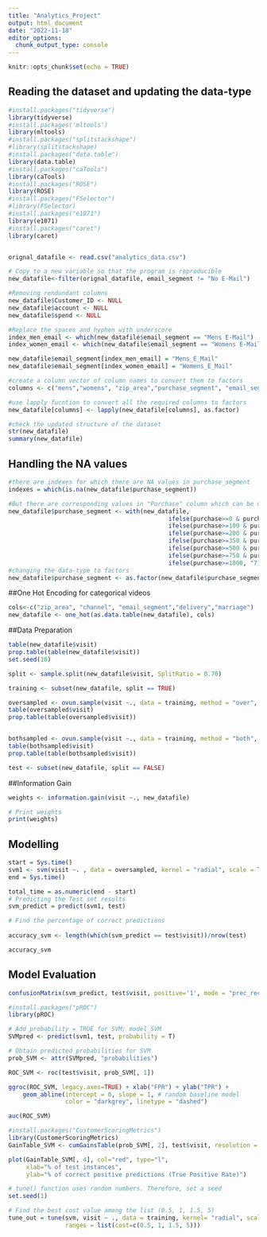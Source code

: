 ---
title: "Analytics_Project"
output: html_document
date: "2022-11-18"
editor_options: 
  chunk_output_type: console
---

```{r setup, include=FALSE}
knitr::opts_chunk$set(echo = TRUE)
```

## Reading the dataset and updating the data-type

```{r}
#install.packages("tidyverse")
library(tidyverse)
#install.packages('mltools')
library(mltools)
#install.packages("splitstackshape")
#library(splitstackshape)
#install.packages("data.table")
library(data.table)
#install.packages("caTools")
library(caTools) 
#install.packages("ROSE")
library(ROSE) 
#install.packages("FSelector")
#library(FSelector)
#install.packages("e1071")
library(e1071)
#install.packages("caret")
library(caret) 


orignal_datafile <- read.csv("analytics_data.csv")

# Copy to a new variable so that the program is reproducible
new_datafile<-filter(orignal_datafile, email_segment != "No E-Mail")

#Removing rendundant columns
new_datafile$Customer_ID <- NULL
new_datafile$account <- NULL
new_datafile$spend <- NULL

#Replace the spaces and hyphen with underscore
index_men_email <- which(new_datafile$email_segment == "Mens E-Mail")
index_women_email <- which(new_datafile$email_segment == "Womens E-Mail")

new_datafile$email_segment[index_men_email] = "Mens_E_Mail"
new_datafile$email_segment[index_women_email] = "Womens_E_Mail"

#create a column vector of column names to convert them to factors
columns <- c("mens","womens", "zip_area","purchase_segment", "email_segment", "dependent", "employed", "phone", "delivery", "marriage", "payment_card", "visit","new_customer", "channel")

#use lapply fucntion to convert all the required columns to factors
new_datafile[columns] <- lapply(new_datafile[columns], as.factor)

#check the updated structure of the dataset
str(new_datafile)
summary(new_datafile)

```

## Handling the NA values

```{r}

#there are indexes for which there are NA values in purchase_segment
indexes = which(is.na(new_datafile$purchase_segment))

#But there are corresponding values in "Purchase" column which can be used to fill up these purchase_segment values
new_datafile$purchase_segment <- with(new_datafile,
                                             ifelse(purchase>=0 & purchase<100,"1) 0 - 100",
                                             ifelse(purchase>=100 & purchase<200, "2) 100 - 200",
                                             ifelse(purchase>=200 & purchase<350, "3) 200 - 350",
                                             ifelse(purchase>=350 & purchase<500, "4) 350 - 500",
                                             ifelse(purchase>=500 & purchase<750, "5) 500 - 750",
                                             ifelse(purchase>=750 & purchase<1000,"6) 750 - 1000",
                                             ifelse(purchase>=1000, "7) 1000+",NA))))))))
#changing the data-type to factors
new_datafile$purchase_segment <- as.factor(new_datafile$purchase_segment)
```


##One Hot Encoding for categorical videos

```{r}

cols<-c("zip_area", "channel", "email_segment","delivery","marriage")
new_datafile <- one_hot(as.data.table(new_datafile), cols)


```

##Data Preparation

```{r}

table(new_datafile$visit)
prop.table(table(new_datafile$visit))
set.seed(10)

split <- sample.split(new_datafile$visit, SplitRatio = 0.70)   

training <- subset(new_datafile, split == TRUE) 

oversampled <- ovun.sample(visit ~., data = training, method = "over", p=0.5, seed=1)$data
table(oversampled$visit)
prop.table(table(oversampled$visit))


bothsampled <- ovun.sample(visit ~., data = training, method = "both", p=0.25, seed=1)$data
table(bothsampled$visit)
prop.table(table(bothsampled$visit))

test <- subset(new_datafile, split == FALSE) 

```

##Information Gain

```{r}
weights <- information.gain(visit ~., new_datafile)

# Print weights
print(weights)

```

## Modelling

```{r}
start = Sys.time()
svm1 <- svm(visit ~. , data = oversampled, kernel = "radial", scale = TRUE, probability = TRUE)
end = Sys.time()

total_time = as.numeric(end - start)
# Predicting the Test set results 
svm_predict = predict(svm1, test)

# Find the percentage of correct predictions
 
accuracy_svm <- length(which(svm_predict == test$visit))/nrow(test)

accuracy_svm
```

## Model Evaluation

```{r}
confusionMatrix(svm_predict, test$visit, positive='1', mode = "prec_recall")

```

```{r}
#install.packages("pROC")
library(pROC)

# Add probability = TRUE for SVM; model_SVM
SVMpred <- predict(svm1, test, probability = T)

# Obtain predicted probabilities for SVM
prob_SVM <- attr(SVMpred, "probabilities")

ROC_SVM <- roc(test$visit, prob_SVM[, 1])

ggroc(ROC_SVM, legacy.axes=TRUE) + xlab("FPR") + ylab("TPR") +
    geom_abline(intercept = 0, slope = 1, # random baseline model
                color = "darkgrey", linetype = "dashed")

auc(ROC_SVM)

```

```{r}
#install.packages("CustomerScoringMetrics")
library(CustomerScoringMetrics)
GainTable_SVM <- cumGainsTable(prob_SVM[, 2], test$visit, resolution = 1/100)

plot(GainTable_SVM[, 4], col="red", type="l",
     xlab="% of test instances", 
     ylab="% of correct positive predictions (True Positive Rate)")

```


```{r}
# tune() function uses random numbers. Therefore, set a seed 
set.seed(1)

# Find the best cost value among the list (0.5, 1, 1.5, 5) 
tune_out = tune(svm, visit ~ ., data = training, kernel= "radial", scale = TRUE, 
                ranges = list(cost=c(0.5, 1, 1.5, 5)))



```

